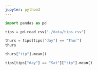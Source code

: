 ```yaml
---
jupyter: python3
---
```


```python
import pandas as pd

tips = pd.read_csv("./data/tips.csv")
```

```python
thurs = tips[tips["day"] == "Thur"]
thurs
```

```python
thurs["tip"].mean()
```

```python
tips[tips["day"] == "Sat"]["tip"].mean()
```

